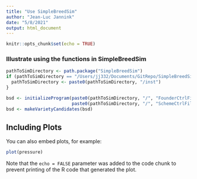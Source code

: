 ```yaml
---
title: "Use SimpleBreedSim"
author: "Jean-Luc Jannink"
date: "5/8/2021"
output: html_document
---
```


```r
knitr::opts_chunk$set(echo = TRUE)
```

### Illustrate using the functions in SimpleBreedSim

```r
pathToSimDirectory <- path.package("SimpleBreedSim")
if (pathToSimDirectory == "/Users/jj332/Documents/GitRepo/SimpleBreedSim"){
  pathToSimDirectory <- paste0(pathToSimDirectory, "/inst")
}

bsd <- initializeProgram(paste0(pathToSimDirectory, "/", "FounderCtrlFile.txt"),
                         paste0(pathToSimDirectory, "/", "SchemeCtrlFile.txt"))
bsd <- makeVarietyCandidates(bsd)
```

## Including Plots

You can also embed plots, for example:

```r
plot(pressure)
```

Note that the `echo = FALSE` parameter was added to the code chunk to prevent printing of the R code that generated the plot.
